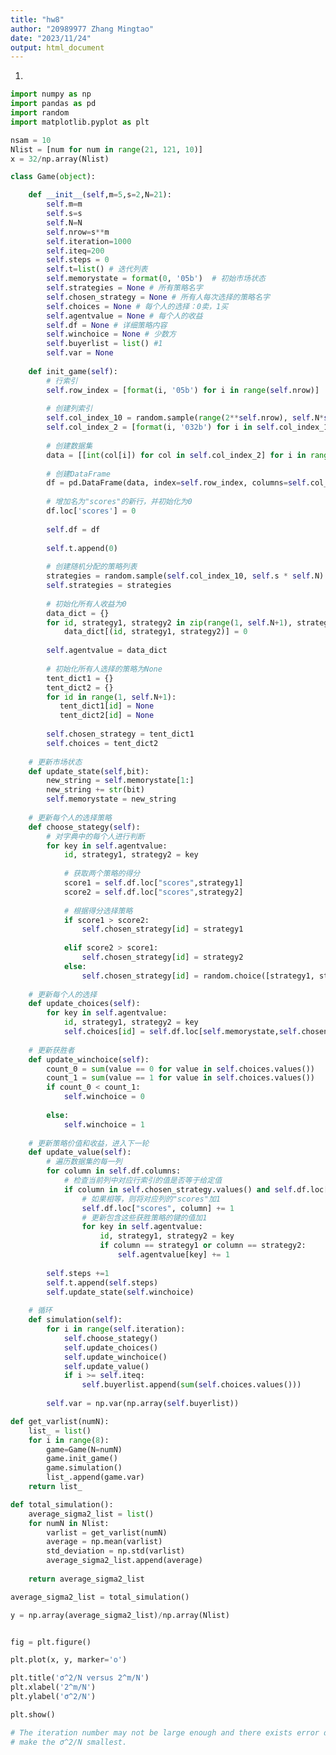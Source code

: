 ```yaml
---
title: "hw8"
author: "20989977 Zhang Mingtao"
date: "2023/11/24"
output: html_document
---  
```

1.
```python
import numpy as np
import pandas as pd
import random
import matplotlib.pyplot as plt

nsam = 10
Nlist = [num for num in range(21, 121, 10)]
x = 32/np.array(Nlist)

class Game(object):

    def __init__(self,m=5,s=2,N=21):
        self.m=m
        self.s=s
        self.N=N
        self.nrow=s**m
        self.iteration=1000
        self.iteq=200
        self.steps = 0
        self.t=list() # 迭代列表
        self.memorystate = format(0, '05b')  # 初始市场状态
        self.strategies = None # 所有策略名字
        self.chosen_strategy = None # 所有人每次选择的策略名字
        self.choices = None # 每个人的选择：0卖，1买
        self.agentvalue = None # 每个人的收益
        self.df = None # 详细策略内容
        self.winchoice = None # 少数方
        self.buyerlist = list() #1
        self.var = None
    
    def init_game(self):
        # 行索引
        self.row_index = [format(i, '05b') for i in range(self.nrow)]
        
        # 创建列索引
        self.col_index_10 = random.sample(range(2**self.nrow), self.N*self.s)
        self.col_index_2 = [format(i, '032b') for i in self.col_index_10]
        
        # 创建数据集
        data = [[int(col[i]) for col in self.col_index_2] for i in range(self.nrow)]
        
        # 创建DataFrame
        df = pd.DataFrame(data, index=self.row_index, columns=self.col_index_10)
        
        # 增加名为"scores"的新行，并初始化为0
        df.loc['scores'] = 0
        
        self.df = df
        
        self.t.append(0)
        
        # 创建随机分配的策略列表
        strategies = random.sample(self.col_index_10, self.s * self.N)
        self.strategies = strategies
        
        # 初始化所有人收益为0
        data_dict = {}
        for id, strategy1, strategy2 in zip(range(1, self.N+1), strategies[::2], strategies[1::2]):
            data_dict[(id, strategy1, strategy2)] = 0
        
        self.agentvalue = data_dict
        
        # 初始化所有人选择的策略为None
        tent_dict1 = {}
        tent_dict2 = {}
        for id in range(1, self.N+1):
           tent_dict1[id] = None
           tent_dict2[id] = None
        
        self.chosen_strategy = tent_dict1
        self.choices = tent_dict2
    
    # 更新市场状态
    def update_state(self,bit):
        new_string = self.memorystate[1:]
        new_string += str(bit)
        self.memorystate = new_string
    
    # 更新每个人的选择策略
    def choose_stategy(self):
        # 对字典中的每个人进行判断
        for key in self.agentvalue:
            id, strategy1, strategy2 = key
            
            # 获取两个策略的得分
            score1 = self.df.loc["scores",strategy1]
            score2 = self.df.loc["scores",strategy2]
            
            # 根据得分选择策略
            if score1 > score2:
                self.chosen_strategy[id] = strategy1
            
            elif score2 > score1:
                self.chosen_strategy[id] = strategy2
            else:
                self.chosen_strategy[id] = random.choice([strategy1, strategy2])
    
    # 更新每个人的选择
    def update_choices(self):
        for key in self.agentvalue:
            id, strategy1, strategy2 = key
            self.choices[id] = self.df.loc[self.memorystate,self.chosen_strategy[id]]
    
    # 更新获胜者
    def update_winchoice(self):
        count_0 = sum(value == 0 for value in self.choices.values())
        count_1 = sum(value == 1 for value in self.choices.values())
        if count_0 < count_1:
            self.winchoice = 0
        
        else:
            self.winchoice = 1
    
    # 更新策略价值和收益，进入下一轮
    def update_value(self):
        # 遍历数据集的每一列
        for column in self.df.columns:
            # 检查当前列中对应行索引的值是否等于给定值
            if column in self.chosen_strategy.values() and self.df.loc[self.memorystate, column] == self.winchoice:
                # 如果相等，则将对应列的"scores"加1
                self.df.loc["scores", column] += 1
                # 更新包含这些获胜策略的键的值加1
                for key in self.agentvalue:
                    id, strategy1, strategy2 = key
                    if column == strategy1 or column == strategy2:
                        self.agentvalue[key] += 1
        
        self.steps +=1
        self.t.append(self.steps)
        self.update_state(self.winchoice)
    
    # 循环
    def simulation(self):
        for i in range(self.iteration):
            self.choose_stategy()
            self.update_choices()
            self.update_winchoice()
            self.update_value()
            if i >= self.iteq:
                self.buyerlist.append(sum(self.choices.values()))
        
        self.var = np.var(np.array(self.buyerlist))

def get_varlist(numN):
    list_ = list()
    for i in range(8):
        game=Game(N=numN)
        game.init_game()
        game.simulation()
        list_.append(game.var)
    return list_

def total_simulation():
    average_sigma2_list = list()
    for numN in Nlist:
        varlist = get_varlist(numN)
        average = np.mean(varlist)
        std_deviation = np.std(varlist)
        average_sigma2_list.append(average)
    
    return average_sigma2_list

average_sigma2_list = total_simulation()

y = np.array(average_sigma2_list)/np.array(Nlist)


fig = plt.figure()

plt.plot(x, y, marker='o')

plt.title('σ^2/N versus 2^m/N')
plt.xlabel('2^m/N')
plt.ylabel('σ^2/N')

plt.show()

# The iteration number may not be large enough and there exists error due to randomness, but 2^m/N should be around 0.35~0.5 to 
# make the σ^2/N smallest.

```  

